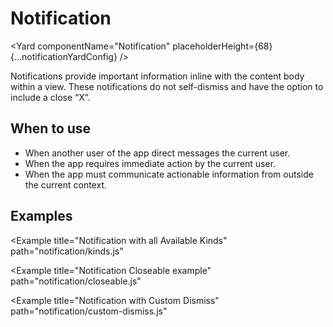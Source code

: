 <!--
Copyright (c) 2018-2019 Uber Technologies, Inc.

This source code is licensed under the MIT license found in the
LICENSE file in the root directory of this source tree.
-->





# Notification

<Yard
  componentName="Notification"
  placeholderHeight={68}
  {...notificationYardConfig}
/>

Notifications provide important information inline with the content body within a view. These
notifications do not self-dismiss and have the option to include a close “X”.

## When to use

- When another user of the app direct messages the current user.
- When the app requires immediate action by the current user.
- When the app must communicate actionable information from outside the current context.

## Examples

<Example title="Notification Basic Usage" path="notification/basic.js">
  <Basic />
</Example>

<Example
  title="Notification with all Available Kinds"
  path="notification/kinds.js"
>
  <Kinds />
</Example>

<Example
  title="Notification Closeable example"
  path="notification/closeable.js"
>
  <Closeable />
</Example>

<Example title="Notification in Full width" path="notification/full-width.js">
  <FullWidth />
</Example>

<Example title="Notification with Overrides" path="notification/overrides.js">
  <Customization />
</Example>

<Example
  title="Notification with Custom Dismiss"
  path="notification/custom-dismiss.js"
>
  <CustomDismiss />
</Example>

<Exports
  component={NotificationExports}
  title="Notification exports"
  path="baseui/notification"
/>

